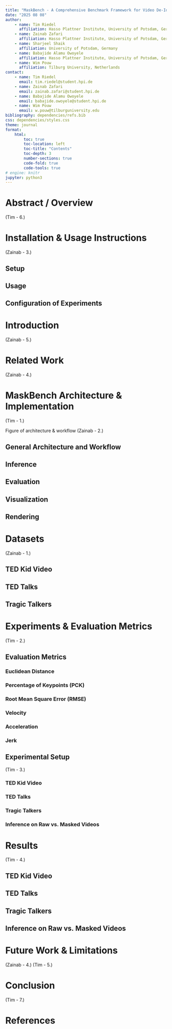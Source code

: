 ```yaml
---
title: "MaskBench - A Comprehensive Benchmark Framework for Video De-Identification"
date: "2025 08 08"
author:
    - name: Tim Riedel
      affiliation: Hasso Plattner Institute, University of Potsdam, Germany
    - name: Zainab Zafari
      affiliation: Hasso Plattner Institute, University of Potsdam, Germany
    - name: Sharjeel Shaik
      affiliation: University of Potsdam, Germany
    - name: Babajide Alamu Owoyele
      affiliation: Hasso Plattner Institute, University of Potsdam, Germany
    - name: Wim Pouw
      affiliation: Tilburg University, Netherlands
contact:
    - name: Tim Riedel
      email: tim.riedel@student.hpi.de
    - name: Zainab Zafari
      email: zainab.zafari@student.hpi.de
    - name: Babajide Alamu Owoyele
      email: babajide.owoyele@student.hpi.de
    - name: Wim Pouw
      email: w.pouw@tilburguniversity.edu
bibliography: dependencies/refs.bib
css: dependencies/styles.css
theme: journal
format:
    html:
        toc: true
        toc-location: left
        toc-title: "Contents"
        toc-depth: 3
        number-sections: true
        code-fold: true
        code-tools: true
# engine: knitr
jupyter: python3
---
```


# Abstract / Overview
(Tim - 6.)



# Installation & Usage Instructions
(Zainab - 3.)

## Setup

## Usage

## Configuration of Experiments




# Introduction
(Zainab - 5.)



# Related Work
(Zainab - 4.)



# MaskBench Architecture & Implementation
(Tim - 1.)

Figure of architecture & workflow (Zainab - 2.)

## General Architecture and Workflow

## Inference

## Evaluation

## Visualization

## Rendering




# Datasets
(Zainab - 1.)

## TED Kid Video

## TED Talks

## Tragic Talkers




# Experiments & Evaluation Metrics
(Tim - 2.)

## Evaluation Metrics

### Euclidean Distance

### Percentage of Keypoints (PCK)

### Root Mean Square Error (RMSE)

### Velocity

### Acceleration

### Jerk


## Experimental Setup
(Tim - 3.)

### TED Kid Video

### TED Talks

### Tragic Talkers

### Inference on Raw vs. Masked Videos




# Results
(Tim - 4.)

## TED Kid Video

## TED Talks

## Tragic Talkers

## Inference on Raw vs. Masked Videos




# Future Work & Limitations
(Zainab - 4.)
(Tim - 5.)




# Conclusion
(Tim - 7.)


# References
::: {#refs}
:::

